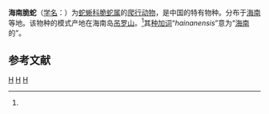 {{Speciesbox
| taxon = Ophisaurus hainanensis
| authority = Yang, 1983<ref name='id4545'>{{cite web| url =http://www.bioinfo.cn/db05/BjdwSpecies.php?action=view&id=4545| title =海南脆蛇| work =《中国动物物种编目数据库》| publisher =中国科学院微生物研究所| author =中国科学院动物研究所| accessdate =2009-04-11| deadurl =yes| archiveurl =https://web.archive.org/web/20160305071953/http://www.bioinfo.cn/db05/BjdwSpecies.php?action=view&id=4545| archivedate =2016-03-05}}</ref>
}}

'''海南脆蛇'''（[[学名|学名]]：{{lang|la|''Ophisaurus hainanensis''}}）为[[蛇蜥科|蛇蜥科]][[脆蛇属|脆蛇属]]的[[爬行动物|爬行动物]]，是中国的特有物种。分布于[[海南|海南]]等地。该物种的模式产地在海南岛[[吊罗山|吊罗山]]。<ref name='id4545'/>其[[种加词|种加词]]“''hainanensis''”意为“[[海南|海南]]的”。

== 参考文献 ==
{{reflist}}

{{Taxonbar|from=Q3036922}}

[[Category:脆蛇属|H]]
[[Category:中国特有种|H]]
[[Category:1983年描述的动物|H]]


{{snake-stub}}